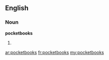 ==English==

===Noun===
'''pocketbooks'''

# {{plural of|[[pocketbook]]}}

[[ar:pocketbooks]]
[[fr:pocketbooks]]
[[my:pocketbooks]]